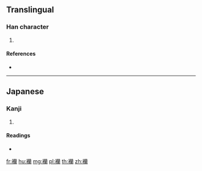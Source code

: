 {{character info/new}}
==Translingual==

===Han character===
{{Han char|rn=145|rad=衣|as=17|sn=23|four=|canj=LTAW}}

# {{defn|Han|sort=衣17}}

====References====
* {{Han ref|kx=1128.021|dkj=49710|hdz=80034.220|uh=897D|ud=35197}}

----

==Japanese==

===Kanji===
{{ja-kanji|grade=|rs=衣17}}

# {{defn|lang=ja|sort=衣17}}

====Readings====
* {{ja-readings|on=[[らん]] (ran)|kun=|nanori=}}

[[fr:襽]]
[[hu:襽]]
[[mg:襽]]
[[pl:襽]]
[[th:襽]]
[[zh:襽]]